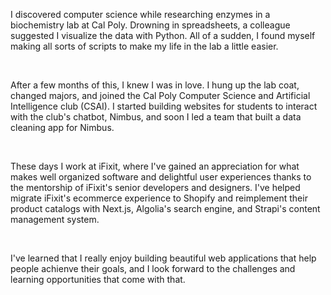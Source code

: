 I discovered computer science while researching enzymes in a biochemistry lab at Cal Poly.
Drowning in spreadsheets, a colleague suggested I visualize the data with Python.
All of a sudden, I found myself making all sorts of scripts to make my life in the lab a little easier.

<br />

After a few months of this, I knew I was in love.
I hung up the lab coat, changed majors, and joined the Cal Poly Computer Science and Artificial Intelligence club (CSAI).
I started building websites for students to interact with the club's chatbot, Nimbus, and soon I led a team that built a data cleaning app for Nimbus.

<br />

These days I work at iFixit, where I've gained an appreciation for what makes well organized software and delightful user experiences thanks to the mentorship of iFixit's senior developers and designers.
I've helped migrate iFixit's ecommerce experience to Shopify and reimplement their product catalogs with Next.js, Algolia's search engine, and Strapi's content management system.

<br />

I've learned that I really enjoy building beautiful web applications that help people achienve their goals, and I look forward to the challenges and learning opportunities that come with that.
